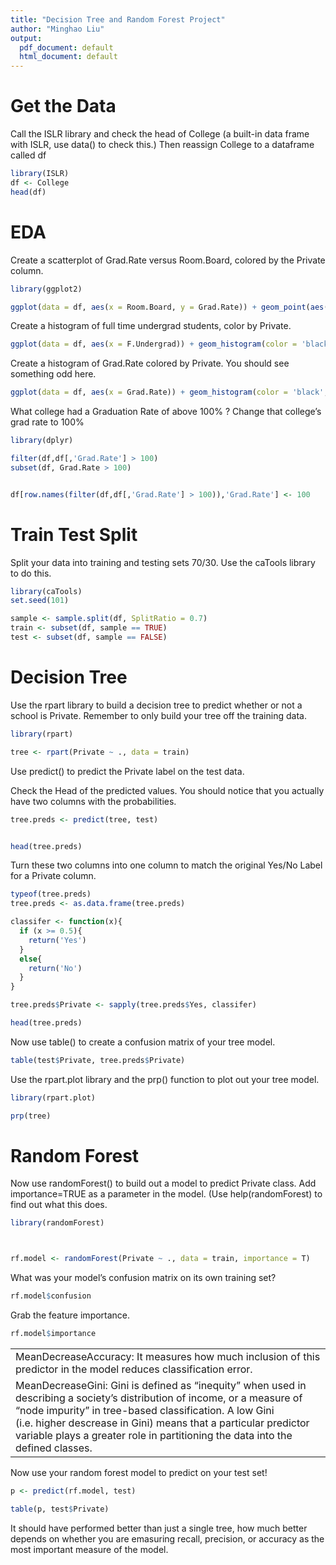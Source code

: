 ```yaml
---
title: "Decision Tree and Random Forest Project"
author: "Minghao Liu"
output:
  pdf_document: default
  html_document: default
---
```



# Get the Data

Call the ISLR library and check the head of College (a built-in data frame with ISLR, use data() to check this.) Then reassign College to a dataframe called df

```r
library(ISLR)
df <- College
head(df)
```

# EDA

 Create a scatterplot of Grad.Rate versus Room.Board, colored by the Private column.
```r
library(ggplot2)

ggplot(data = df, aes(x = Room.Board, y = Grad.Rate)) + geom_point(aes(color = Private))
```

 Create a histogram of full time undergrad students, color by Private.
```r

ggplot(data = df, aes(x = F.Undergrad)) + geom_histogram(color = 'black', aes(fill = Private))

```

 Create a histogram of Grad.Rate colored by Private. You should see something odd here.
```r
ggplot(data = df, aes(x = Grad.Rate)) + geom_histogram(color = 'black', aes(fill = Private), bins = 50)
```

 What college had a Graduation Rate of above 100% ?
 Change that college's grad rate to 100%

```r

library(dplyr)

filter(df,df[,'Grad.Rate'] > 100)
subset(df, Grad.Rate > 100)


df[row.names(filter(df,df[,'Grad.Rate'] > 100)),'Grad.Rate'] <- 100
```

# Train Test Split

 Split your data into training and testing sets 70/30. Use the caTools library to do this.
```r


library(caTools)
set.seed(101)

sample <- sample.split(df, SplitRatio = 0.7)
train <- subset(df, sample == TRUE)
test <- subset(df, sample == FALSE)
```

# Decision Tree

Use the rpart library to build a decision tree to predict whether or not a school is Private. Remember to only build your tree off the training data.

```r

library(rpart)

tree <- rpart(Private ~ ., data = train)
```

Use predict() to predict the Private label on the test data.

Check the Head of the predicted values. You should notice that you actually have two columns with the probabilities.

```r

tree.preds <- predict(tree, test)


head(tree.preds)
```

Turn these two columns into one column to match the original Yes/No Label for a Private column.

```r

typeof(tree.preds)
tree.preds <- as.data.frame(tree.preds)

classifer <- function(x){
  if (x >= 0.5){
    return('Yes')
  }
  else{
    return('No')
  }
}

tree.preds$Private <- sapply(tree.preds$Yes, classifer)

head(tree.preds)
```

Now use table() to create a confusion matrix of your tree model.

```r

table(test$Private, tree.preds$Private)
```

Use the rpart.plot library and the prp() function to plot out your tree model.

```r

library(rpart.plot)

prp(tree)
```


# Random Forest

Now use randomForest() to build out a model to predict Private class. Add importance=TRUE as a parameter in the model. (Use help(randomForest) to find out what this does.
```r

library(randomForest)



rf.model <- randomForest(Private ~ ., data = train, importance = T)
```

What was your model's confusion matrix on its own training set?
```r
rf.model$confusion

```

Grab the feature importance.
```r
rf.model$importance
```
------------------------------------------------------------------------------------
MeanDecreaseAccuracy: It measures how much inclusion of this predictor in the model reduces classification error.

MeanDecreaseGini: Gini is defined as "inequity" when used in describing a society's distribution of income, or a measure of "node impurity" in tree-based classification. A low Gini (i.e. higher descrease in Gini) means that a particular predictor variable plays a greater role in partitioning the data into the defined classes.

------------------------------------------------------------------------------------

Now use your random forest model to predict on your test set!

```r

p <- predict(rf.model, test)

table(p, test$Private)
```

It should have performed better than just a single tree, how much better depends on whether you are emasuring recall, precision, or accuracy as the most important measure of the model.
```r

```


```r

```


```r

```


```r

```


```r

```


```r

```

